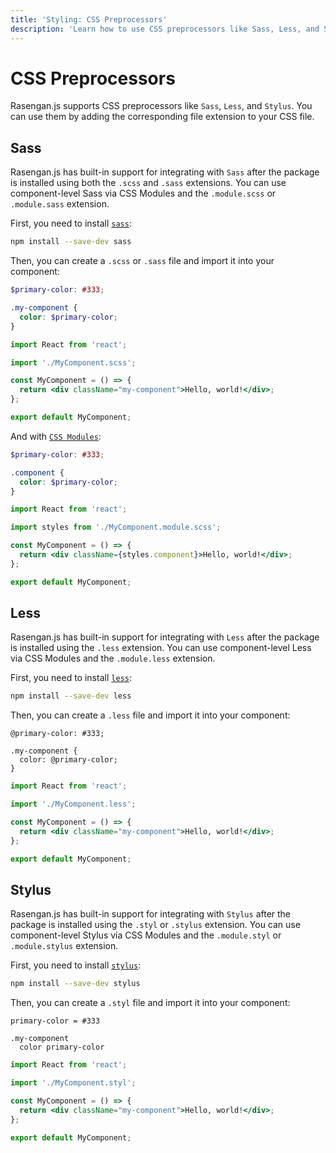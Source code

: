 ```yaml
---
title: 'Styling: CSS Preprocessors'
description: 'Learn how to use CSS preprocessors like Sass, Less, and Stylus in Rasengan.js.'
---
```


# CSS Preprocessors

Rasengan.js supports CSS preprocessors like `Sass`, `Less`, and `Stylus`. You can use them by adding the corresponding file extension to your CSS file.

## Sass 

Rasengan.js has built-in support for integrating with `Sass` after the package is installed using both the `.scss` and `.sass` extensions. 
You can use component-level Sass via CSS Modules and the `.module.scss` or `.module.sass` extension.

First, you need to install [`sass`](https://github.com/sass/sass):

```bash filename="Terminal" copy 
npm install --save-dev sass
```

Then, you can create a `.scss` or `.sass` file and import it into your component:

```scss filename="src/components/MyComponent.scss" showLineNumbers copy
$primary-color: #333;

.my-component {
  color: $primary-color;
}
```

```jsx filename="src/components/MyComponent.jsx" showLineNumbers copy
import React from 'react';

import './MyComponent.scss';

const MyComponent = () => {
  return <div className="my-component">Hello, world!</div>;
};

export default MyComponent;
```

And with [`CSS Modules`](/docs/core/styling/css-module):

```scss filename="src/components/MyComponent.module.scss" showLineNumbers copy
$primary-color: #333;

.component {
  color: $primary-color;
}
```

```jsx filename="src/components/MyComponent.jsx" showLineNumbers copy
import React from 'react';

import styles from './MyComponent.module.scss';

const MyComponent = () => {
  return <div className={styles.component}>Hello, world!</div>;
};

export default MyComponent;
```

## Less

Rasengan.js has built-in support for integrating with `Less` after the package is installed using the `.less` extension.
You can use component-level Less via CSS Modules and the `.module.less` extension.

First, you need to install [`less`](https://lesscss.org/):

```bash filename="Terminal" copy
npm install --save-dev less
```

Then, you can create a `.less` file and import it into your component:

```less filename="src/components/MyComponent.less" showLineNumbers copy
@primary-color: #333;

.my-component {
  color: @primary-color;
}
```

```jsx filename="src/components/MyComponent.jsx" showLineNumbers copy
import React from 'react';

import './MyComponent.less';

const MyComponent = () => {
  return <div className="my-component">Hello, world!</div>;
};

export default MyComponent;
```

## Stylus

Rasengan.js has built-in support for integrating with `Stylus` after the package is installed using the `.styl` or `.stylus` extension.
You can use component-level Stylus via CSS Modules and the `.module.styl` or `.module.stylus` extension.

First, you need to install [`stylus`](https://stylus-lang.com/docs/executable.html):

```bash filename="Terminal" copy
npm install --save-dev stylus
```

Then, you can create a `.styl` file and import it into your component:

```styl filename="src/components/MyComponent.styl" showLineNumbers copy
primary-color = #333

.my-component
  color primary-color
```

```jsx filename="src/components/MyComponent.jsx" showLineNumbers copy
import React from 'react';

import './MyComponent.styl';

const MyComponent = () => {
  return <div className="my-component">Hello, world!</div>;
};

export default MyComponent;
```
